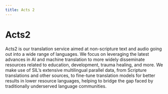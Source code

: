 ```yaml
---
title: Acts 2
---
```


# Acts2

Acts2 is our translation service aimed at non-scripture text and audio going out into a wide range of languages. 
We focus on leveraging the latest advances in AI and machine translation to more widely disseminate resources related to education, 
development, trauma healing, and more. We make use of SIL’s extensive multilingual parallel data, 
from Scripture translations and other sources, to fine-tune translation models for better results in lower resource languages, 
helping to bridge the gap faced by traditionally underserved language communities.